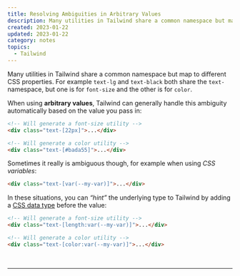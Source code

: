 ```yaml
---
title: Resolving Ambiguities in Arbitrary Values
description: Many utilities in Tailwind share a common namespace but map to different CSS properties. When using arbitrary values, Tailwind can generally handle this ambiguity but sometimes needs a hint.
created: 2023-01-22
updated: 2023-01-22
category: notes
topics:
  - Tailwind
---
```


Many utilities in Tailwind share a common namespace but map to different CSS properties. For example `text-lg` and `text-black` both share the `text-` namespace, but one is for `font-size` and the other is for `color`.

When using **arbitrary values**, Tailwind can generally handle this ambiguity automatically based on the value you pass in:

```html
<!-- Will generate a font-size utility -->
<div class="text-[22px]">...</div>

<!-- Will generate a color utility -->
<div class="text-[#bada55]">...</div>
```

Sometimes it really is ambiguous though, for example when using _CSS variables_:

```html
<div class="text-[var(--my-var)]">...</div>
```

In these situations, you can _“hint”_ the underlying type to Tailwind by adding a [CSS data type](https://developer.mozilla.org/en-US/docs/Web/CSS/CSS_Types) before the value:

```html /length:/ /color:/
<!-- Will generate a font-size utility -->
<div class="text-[length:var(--my-var)]">...</div>

<!-- Will generate a color utility -->
<div class="text-[color:var(--my-var)]">...</div>
```

<br />

<TailwindDocs />

---

<LastUpdated updated={updated} />
